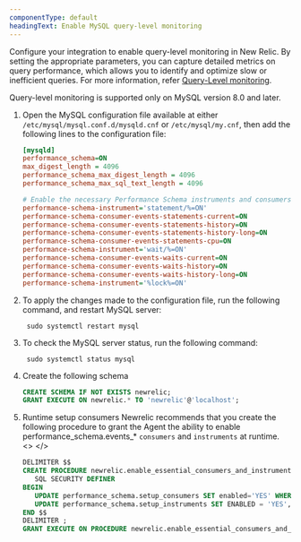 ```yaml
---
componentType: default
headingText: Enable MySQL query-level monitoring
---
```


Configure your integration to enable query-level monitoring in New Relic. By setting the appropriate parameters, you can capture detailed metrics on query performance, which allows you to identify and optimize slow or inefficient queries. For more information, refer [Query-Level monitoring](/docs/infrastructure/infrastructure-data/query-level-monitoring).


<Callout variant="important">
Query-level monitoring is supported only on MySQL version 8.0 and later.
</Callout>

1. Open the MySQL configuration file available at either `/etc/mysql/mysql.conf.d/mysqld.cnf` or `/etc/mysql/my.cnf`, then add the following lines to the configuration file:
   ```ini
   [mysqld]
   performance_schema=ON
   max_digest_length = 4096
   performance_schema_max_digest_length = 4096
   performance_schema_max_sql_text_length = 4096

   # Enable the necessary Performance Schema instruments and consumers
   performance-schema-instrument='statement/%=ON'
   performance-schema-consumer-events-statements-current=ON
   performance-schema-consumer-events-statements-history=ON
   performance-schema-consumer-events-statements-history-long=ON
   performance-schema-consumer-events-statements-cpu=ON
   performance-schema-instrument='wait/%=ON'
   performance-schema-consumer-events-waits-current=ON
   performance-schema-consumer-events-waits-history=ON
   performance-schema-consumer-events-waits-history-long=ON
   performance-schema-instrument='%lock%=ON'

   ```
2. To apply the changes made to the configuration file, run the following command, and restart MySQL server:
   ```shell
    sudo systemctl restart mysql
   ```
3. To check the MySQL server status, run the following command:
   ```shell
    sudo systemctl status mysql
   ```
4. Create the following schema
   ```sql
   CREATE SCHEMA IF NOT EXISTS newrelic;
   GRANT EXECUTE ON newrelic.* TO 'newrelic'@'localhost';
   ```
5. Runtime setup consumers
   <Callout variant="tip">
   Newrelic recommends that you create the following procedure to grant the Agent the ability to enable performance_schema.events_* `consumers` and `instruments` at runtime.
   </Callout>
   <>&nbsp;</>
   ```sql
   DELIMITER $$
   CREATE PROCEDURE newrelic.enable_essential_consumers_and_instruments()
      SQL SECURITY DEFINER
   BEGIN
      UPDATE performance_schema.setup_consumers SET enabled='YES' WHERE name LIKE 'events_statements_%' OR name LIKE 'events_waits_%';
      UPDATE performance_schema.setup_instruments SET ENABLED = 'YES', TIMED = 'YES' WHERE NAME LIKE 'wait/%' OR NAME LIKE 'statement/%' OR NAME LIKE '%lock%';
   END $$
   DELIMITER ;
   GRANT EXECUTE ON PROCEDURE newrelic.enable_essential_consumers_and_instruments TO 'newrelic'@'localhost';
   ```